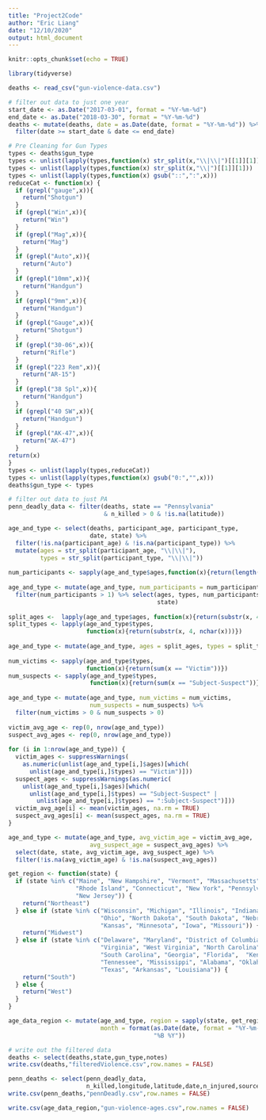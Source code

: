 ```yaml
---
title: "Project2Code"
author: "Eric Liang"
date: "12/10/2020"
output: html_document
---
```


```r
knitr::opts_chunk$set(echo = TRUE)
```

```r
library(tidyverse)
```

```r
deaths <- read_csv("gun-violence-data.csv")
```

```r
# filter out data to just one year
start_date <- as.Date("2017-03-01", format = "%Y-%m-%d")
end_date <- as.Date("2018-03-30", format = "%Y-%m-%d")
deaths <- mutate(deaths, date = as.Date(date, format = "%Y-%m-%d")) %>%
  filter(date >= start_date & date <= end_date)
```

```r
# Pre Cleaning for Gun Types
types <- deaths$gun_type
types <- unlist(lapply(types,function(x) str_split(x,"\\|\\|")[[1]][1]))
types <- unlist(lapply(types,function(x) str_split(x,"\\|")[[1]][1]))
types <- unlist(lapply(types,function(x) gsub("::",":",x)))
reduceCat <- function(x) {
  if (grepl("gauge",x)){
    return("Shotgun")
  }
  if (grepl("Win",x)){
    return("Win")
  }
  if (grepl("Mag",x)){
    return("Mag")
  }
  if (grepl("Auto",x)){
    return("Auto")
  }
  if (grepl("10mm",x)){
    return("Handgun")
  }
  if (grepl("9mm",x)){
    return("Handgun")
  }
  if (grepl("Gauge",x)){
    return("Shotgun")
  }
  if (grepl("30-06",x)){
    return("Rifle")
  }
  if (grepl("223 Rem",x)){
    return("AR-15")
  }
  if (grepl("38 Spl",x)){
    return("Handgun")
  }
  if (grepl("40 SW",x)){
    return("Handgun")
  }
  if (grepl("AK-47",x)){
    return("AK-47")
  }
return(x)
}
types <- unlist(lapply(types,reduceCat))
types <- unlist(lapply(types,function(x) gsub("0:","",x)))
deaths$gun_type <- types
```

```r
# filter out data to just PA
penn_deadly_data <- filter(deaths, state == "Pennsylvania"
                           & n_killed > 0 & !is.na(latitude))
```

```r
age_and_type <- select(deaths, participant_age, participant_type, 
                       date, state) %>%
  filter(!is.na(participant_age) & !is.na(participant_type)) %>%
  mutate(ages = str_split(participant_age, "\\|\\|"),
         types = str_split(participant_type, "\\|\\|"))
 
num_participants <- sapply(age_and_type$ages,function(x){return(length(x))})
 
age_and_type <- mutate(age_and_type, num_participants = num_participants) %>%
  filter(num_participants > 1) %>% select(ages, types, num_participants, date, 
                                          state)
 
split_ages <-  lapply(age_and_type$ages, function(x){return(substr(x, 4, 5))})
split_types <- lapply(age_and_type$types,
                      function(x){return(substr(x, 4, nchar(x)))})
 
age_and_type <- mutate(age_and_type, ages = split_ages, types = split_types)
 
num_victims <- sapply(age_and_type$types, 
                      function(x){return(sum(x == "Victim"))})
num_suspects <- sapply(age_and_type$types, 
                       function(x){return(sum(x == "Subject-Suspect"))})
 
age_and_type <- mutate(age_and_type, num_victims = num_victims, 
                       num_suspects = num_suspects) %>%
  filter(num_victims > 0 & num_suspects > 0)
 
victim_avg_age <- rep(0, nrow(age_and_type))
suspect_avg_ages <- rep(0, nrow(age_and_type))
 
for (i in 1:nrow(age_and_type)) {
  victim_ages <- suppressWarnings(
    as.numeric(unlist(age_and_type[i,]$ages)[which(
      unlist(age_and_type[i,]$types) == "Victim")]))
  suspect_ages <- suppressWarnings(as.numeric(
    unlist(age_and_type[i,]$ages)[which(
      unlist(age_and_type[i,]$types) == "Subject-Suspect" | 
        unlist(age_and_type[i,]$types) == ":Subject-Suspect")]))
  victim_avg_age[i] <- mean(victim_ages, na.rm = TRUE)
  suspect_avg_ages[i] <- mean(suspect_ages, na.rm = TRUE)
}

age_and_type <- mutate(age_and_type, avg_victim_age = victim_avg_age, 
                       avg_suspect_age = suspect_avg_ages) %>%
  select(date, state, avg_victim_age, avg_suspect_age) %>% 
  filter(!is.na(avg_victim_age) & !is.na(suspect_avg_ages))

get_region <- function(state) {
  if (state %in% c("Maine", "New Hampshire", "Vermont", "Massachusetts", 
                   "Rhode Island", "Connecticut", "New York", "Pennsylvania", 
                   "New Jersey")) {
    return("Northeast")
  } else if (state %in% c("Wisconsin", "Michigan", "Illinois", "Indiana", 
                          "Ohio", "North Dakota", "South Dakota", "Nebraska",
                          "Kansas", "Minnesota", "Iowa", "Missouri")) {
    return("Midwest")
  } else if (state %in% c("Delaware", "Maryland", "District of Columbia",
                          "Virginia", "West Virginia", "North Carolina",
                          "South Carolina", "Georgia", "Florida",  "Kentucky",
                          "Tennessee", "Mississippi", "Alabama", "Oklahoma",
                          "Texas", "Arkansas", "Louisiana")) {
    return("South")
  } else {
    return("West")
  }
}

age_data_region <- mutate(age_and_type, region = sapply(state, get_region),
                          month = format(as.Date(date, format = "%Y-%m-%d"), 
                                         "%B %Y"))
```

```r
# write out the filtered data
deaths <- select(deaths,state,gun_type,notes)
write.csv(deaths,"filteredViolence.csv",row.names = FALSE)

penn_deaths <- select(penn_deadly_data,
                      n_killed,longitude,latitude,date,n_injured,source_url)
write.csv(penn_deaths,"pennDeadly.csv",row.names = FALSE)

write.csv(age_data_region,"gun-violence-ages.csv",row.names = FALSE)
```


